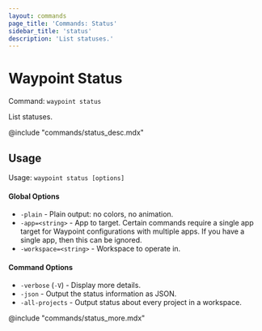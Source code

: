 ```yaml
---
layout: commands
page_title: 'Commands: Status'
sidebar_title: 'status'
description: 'List statuses.'
---
```


# Waypoint Status

Command: `waypoint status`

List statuses.

@include "commands/status_desc.mdx"

## Usage

Usage: `waypoint status [options]`

#### Global Options

- `-plain` - Plain output: no colors, no animation.
- `-app=<string>` - App to target. Certain commands require a single app target for Waypoint configurations with multiple apps. If you have a single app, then this can be ignored.
- `-workspace=<string>` - Workspace to operate in.

#### Command Options

- `-verbose` (`-V`) - Display more details.
- `-json` - Output the status information as JSON.
- `-all-projects` - Output status about every project in a workspace.

@include "commands/status_more.mdx"
